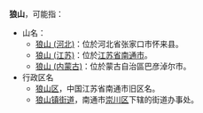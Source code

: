 '''狼山'''，可能指：
*山名：
**[[狼山_(河北)|狼山 (河北)]]：位於河北省张家口市怀来县。
**[[狼山_(江苏)|狼山 (江苏)]]：位於[[江苏省|江苏省]][[南通市|南通市]]。
**[[狼山_(内蒙古)|狼山 (内蒙古)]]：位於蒙古自治區巴彦淖尔市。
*行政区名
**[[狼山区|狼山区]]，中国江苏省南通市旧区名。
**[[狼山镇街道|狼山镇街道]]，南通市[[崇川区|崇川区]]下辖的街道办事处。

{{Disambig|L|Cat=二字中国地名消歧义}}